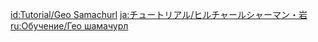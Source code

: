 {{Tutorial
|title    = Geo Samachurl
|subtitle = New Entry
|type     = Enemies
|icon     = Icon Tutorial Monster.png
|about    = Geo Samachurl
|image1   = Tutorial Enemies Geo Samachurl.png
|text1    = Uses {{Color|Geo attributes}} to form a solid stone pillar to separate itself from harm. The stone pillar can be destroyed with heavy {{Color|help|Geo attacks}}, {{Color|help|Claymore attacks}}, or strong {{Color|help|explosions}}. If you can defeat it swiftly, its magical power will also vanish.
|sort     = 2106
}}
<noinclude>
<!-- interwikis -->
[[id:Tutorial/Geo Samachurl]]
[[ja:チュートリアル/ヒルチャールシャーマン・岩]]
[[ru:Обучение/Гео шамачурл]]
</noinclude>